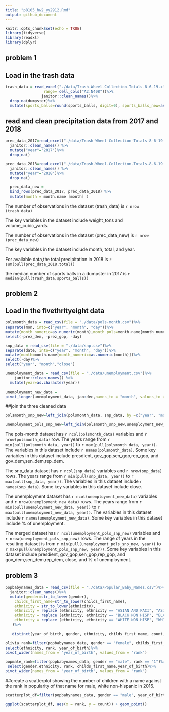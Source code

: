 ```yaml
---
title: "p8105_hw2_yy2912.Rmd"
output: github_document
---
```


```r
knitr::opts_chunk$set(echo = TRUE)
library(tidyverse)
library(readxl)
library(dplyr)
```
## problem 1
## Load in the trash data
```r
trash_data = read_excel("./data/Trash-Wheel-Collection-Totals-8-6-19.xlsx", sheet = "Mr. Trash Wheel",
                 range= cell_cols("A2:N408"))%>%
                janitor::clean_names()%>%
  drop_na(dumpster)%>%
  mutate(sports_balls=round(sports_balls, digit=0), sports_balls_new=as.integer(sports_balls))
```
## read and clean precipitation data from 2017 and 2018
```r
prec_data_2017=read_excel("./data/Trash-Wheel-Collection-Totals-8-6-19.xlsx",sheet="2017 Precipitation", range = "A2:B14") %>%
  janitor::clean_names() %>%
  mutate("year"='2017')%>%
  drop_na()

```

```r
prec_data_2018=read_excel("./data/Trash-Wheel-Collection-Totals-8-6-19.xlsx",sheet="2018 Precipitation", range = "A2:B14") %>%
  janitor::clean_names() %>%
  mutate("year"='2018')%>%
  drop_na()

```

```r
  prec_data_new = 
  bind_rows(prec_data_2017, prec_data_2018) %>%
  mutate(month = month.name [month] )
```

The number of observations in the dataset (trash_data) is `r nrow (trash_data)`

The key variables in the dataset include weight_tons and volume_cubic_yards.

The number of observations in the dataset (prec_data_new) is `r nrow (prec_data_new)` 

The key variables in the dataset include month, total, and year. 

For available data,the total precipitation in 2018 is `r sum(pull(prec_data_2018,total))`

the median number of sports balls in a dumpster in 2017 is `r median(pull(trash_data,sports_balls))`

## problem 2
## Load in the fivethrityeight data
```r
polsmonth_data = read_csv(file = "./data/pols-month.csv")%>% 
separate(mon, into=c("year", "month", "day"))%>% 
mutate(month_numeric=as.numeric(month),month_pols=month.name[month_numeric],president=ifelse(prez_gop, 'gop','dem'))%>% 
select(-prez_dem, -prez_gop, -day)

```

```r
snp_data = read_csv(file = "./data/snp.csv")%>% 
separate(date, into=c("year", "month", "day"))%>%
mutate(month=month.name[month_numeric=as.numeric(month)])%>% 
select(-day)%>%
select("year", "month","close")
```

```r
unemployment_data = read_csv(file = "./data/unemployment.csv")%>% 
    janitor::clean_names() %>% 
  mutate(year=as.character(year))

```  
```r
unemployment_new_data = 
pivot_longer(unemployment_data, jan:dec,names_to = "month", values_to = "%_of_unemployment")
```

##join the three cleaned data
```r
polsmonth_snp_new=left_join(polsmonth_data, snp_data, by =c("year", "month"))
```

```r
unemployment_pols_snp_new=left_join(polsmonth_snp_new,unemployment_new_data, by =c("year", "month"))
```

The pols-month dataset has `r ncol(polsmonth_data)` variables and `r nrow(polsmonth_data)` row. The years range from `r min(pull(polsmonth_data, year))` to `r max(pull(polsmonth_data, year))`. 
The variables in this dataset include `r names(polsmonth_data)`.
Some key variables in this dataset include presdient, gov_gop,sen_gop,rep_gop, and gov_dem,sen_dem,rep_dem. 

The snp_data dataset has `r ncol(snp_data)` variables and `r nrow(snp_data)` rows. The years range from `r min(pull(snp_data, year))` to `r max(pull(snp_data, year))`. 
The variables in this dataset include `r names(snp_data)`.
Some key variables in this dataset include close. 

The unemployment dataset has `r ncol(unemployment_new_data)` variables and `r nrow(unemployment_new_data)` rows. The years range from `r min(pull(unemployment_new_data, year))` to `r max(pull(unemployment_new_data, year))`. 
The variables in this dataset include `r names(unemployment_new_data)`.
Some key variables in this dataset include % of unemployment. 

The merged dataset has `r ncol(unemployment_pols_snp_new)` variables and `r nrow(unemployment_pols_snp_new)` rows.
The range of years in the resulting dataset is from `r min(pull(unemployment_pols_snp_new, year))` to `r max(pull(unemployment_pols_snp_new, year))`.
Some key variables in this dataset include presdient, gov_gop,sen_gop,rep_gop, and gov_dem,sen_dem,rep_dem, close, and % of unemployment. 

  
  
## problem 3
```r
popbabynames_data = read_csv(file = "./data/Popular_Baby_Names.csv")%>% 
  janitor::clean_names()%>%
  mutate(gender=str_to_lower(gender),
    childs_first_name=str_to_lower(childs_first_name),
    ethnicity = str_to_lower(ethnicity),
    ethnicity = replace (ethnicity, ethnicity == "ASIAN AND PACI", "ASIAN AND PACIFIC ISLANDER"),
    ethnicity = replace (ethnicity, ethnicity == "BLACK NON HISP", "BLACK NON HISPANIC"),
    ethnicity = replace (ethnicity, ethnicity == "WHITE NON HISP", "WHITE NON HISPANIC")
   )%>%
        
   distinct(year_of_birth, gender, ethnicity, childs_first_name, count, rank, .keep_all=TRUE)
```


```r
olivia_rank=filter(popbabynames_data, gender == "female", childs_first_name == "olivia")%>%
select(ethnicity, rank, year_of_birth)%>%
pivot_wider(names_from = "year_of_birth", values_from = "rank")
```

```r
popmale_rank=filter(popbabynames_data, gender == "male", rank == "1")%>%
 select(gender,ethnicity, rank, childs_first_name,year_of_birth)%>%
pivot_wider(names_from = "year_of_birth", values_from = "rank")

```

##create a scatterplot showing the number of children with a name against the rank in popularity of that name for male, white non-hispanic in 2016.
```r
scatterplot_df=filter(popbabynames_data, gender == "male", year_of_birth=="2016", ethnicity=="white non hispanic")

ggplot(scatterplot_df, aes(x = rank, y = count)) + geom_point()
```


